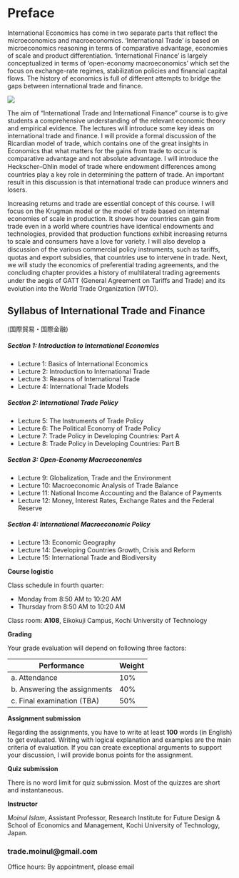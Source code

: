 # Preface {.unnumbered}

International Economics has come in two separate parts that reflect the microeconomics and macroeconomics. 'International Trade' is based on microeconomics reasoning in terms of comparative advantage, economies of scale and product differentiation. 'International Finance' is largely conceptualized in terms of 'open-economy macroeconomics' which set the focus on exchange-rate regimes, stabilization policies and financial capital flows. The history of economics is full of different attempts to bridge the gaps between international trade and finance.

![](figures/3.jpg)

The aim of "International Trade and International Finance" course is to give students a comprehensive understanding of the relevant economic theory and empirical evidence. The lectures will introduce some key ideas on international trade and finance. I will provide a formal discussion of the Ricardian model of trade, which contains one of the great insights in Economics that what matters for the gains from trade to occur is comparative advantage and not absolute advantage. I will introduce the Heckscher--Ohlin model of trade where endowment diﬀerences among countries play a key role in determining the pattern of trade. An important result in this discussion is that international trade can produce winners and losers.

Increasing returns and trade are essential concept of this course. I will focus on the Krugman model or the model of trade based on internal economies of scale in production. It shows how countries can gain from trade even in a world where countries have identical endowments and technologies, provided that production functions exhibit increasing returns to scale and consumers have a love for variety. I will also develop a discussion of the various commercial policy instruments, such as tariﬀs, quotas and export subsidies, that countries use to intervene in trade. Next, we will study the economics of preferential trading agreements, and the concluding chapter provides a history of multilateral trading agreements under the aegis of GATT (General Agreement on Tariﬀs and Trade) and its evolution into the World Trade Organization (WTO).

## Syllabus of International Trade and Finance

(国際貿易・国際金融)

##### Section 1: Introduction to International Economics

-   Lecture 1: Basics of International Economics
-   Lecture 2: Introduction to International Trade
-   Lecture 3: Reasons of International Trade
-   Lecture 4: International Trade Models

##### Section 2: International Trade Policy

-   Lecture 5: The Instruments of Trade Policy
-   Lecture 6: The Political Economy of Trade Policy
-   Lecture 7: Trade Policy in Developing Countries: Part A
-   Lecture 8: Trade Policy in Developing Countries: Part B

##### Section 3: Open-Economy Macroeconomics

-   Lecture 9: Globalization, Trade and the Environment
-   Lecture 10: Macroeconomic Analysis of Trade Balance
-   Lecture 11: National Income Accounting and the Balance of Payments
-   Lecture 12: Money, Interest Rates, Exchange Rates and the Federal Reserve

##### Section 4: International Macroeconomic Policy

-   Lecture 13: Economic Geography
-   Lecture 14: Developing Countries Growth, Crisis and Reform
-   Lecture 15: International Trade and Biodiversity

**Course logistic**

Class schedule in fourth quarter:

-   Monday from 8:50 AM to 10:20 AM
-   Thursday from 8:50 AM to 10:20 AM

Class room: **A108**, Eikokuji Campus, Kochi University of Technology

**Grading**

Your grade evaluation will depend on following three factors:

| Performance                   | Weight |
|-------------------------------|--------|
| a\. Attendance                | 10%    |
| b\. Answering the assignments | 40%    |
| c\. Final examination (TBA)   | 50%    |

**Assignment submission**

Regarding the assignments, you have to write at least **100** words (in English) to get evaluated. Writing with logical explanation and examples are the main criteria of evaluation. If you can create exceptional arguments to support your discussion, I will provide bonus points for the assignment.

**Quiz submission**

There is no word limit for quiz submission. Most of the quizzes are short and instantaneous.

**Instructor**

*Moinul Islam*, Assistant Professor, Research Institute for Future Design & School of Economics and Management, Kochi University of Technology, Japan.

### trade.moinul\@gmail.com

Office hours: By appointment, please email
